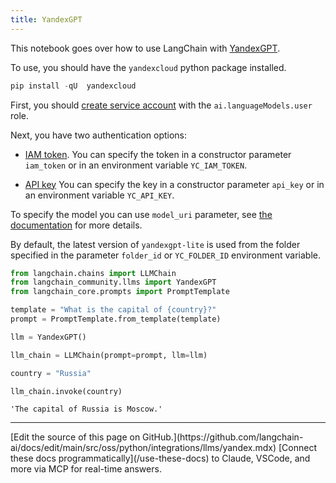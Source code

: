 ```yaml
---
title: YandexGPT
---
```


This notebook goes over how to use LangChain with [YandexGPT](https://cloud.yandex.com/en/services/yandexgpt).

To use, you should have the `yandexcloud` python package installed.

```python
pip install -qU  yandexcloud
```

First, you should [create service account](https://cloud.yandex.com/en/docs/iam/operations/sa/create) with the `ai.languageModels.user` role.

Next, you have two authentication options:

- [IAM token](https://cloud.yandex.com/en/docs/iam/operations/iam-token/create-for-sa).
    You can specify the token in a constructor parameter `iam_token` or in an environment variable `YC_IAM_TOKEN`.

- [API key](https://cloud.yandex.com/en/docs/iam/operations/api-key/create)
    You can specify the key in a constructor parameter `api_key` or in an environment variable `YC_API_KEY`.

To specify the model you can use `model_uri` parameter, see [the documentation](https://cloud.yandex.com/en/docs/yandexgpt/concepts/models#yandexgpt-generation) for more details.

By default, the latest version of `yandexgpt-lite` is used from the folder specified in the parameter `folder_id` or `YC_FOLDER_ID` environment variable.

```python
from langchain.chains import LLMChain
from langchain_community.llms import YandexGPT
from langchain_core.prompts import PromptTemplate
```

```python
template = "What is the capital of {country}?"
prompt = PromptTemplate.from_template(template)
```

```python
llm = YandexGPT()
```

```python
llm_chain = LLMChain(prompt=prompt, llm=llm)
```

```python
country = "Russia"

llm_chain.invoke(country)
```

```output
'The capital of Russia is Moscow.'
```

---

<Callout icon="pen-to-square" iconType="regular">
    [Edit the source of this page on GitHub.](https://github.com/langchain-ai/docs/edit/main/src/oss/python/integrations/llms/yandex.mdx)
</Callout>
<Tip icon="terminal" iconType="regular">
    [Connect these docs programmatically](/use-these-docs) to Claude, VSCode, and more via MCP for    real-time answers.
</Tip>
